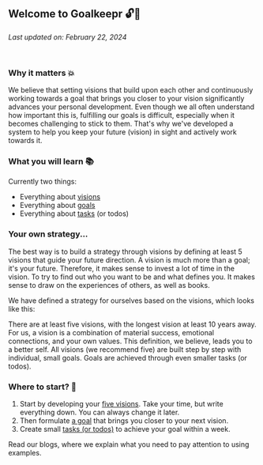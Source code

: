 ## Welcome to Goalkeepr 🔓🔑

_Last updated on: February 22, 2024_

<br />

### Why it matters 💥

We believe that setting visions that build upon each other and continuously working towards a goal that brings you closer to your vision significantly advances your personal development. Even though we all often understand how important this is, fulfilling our goals is difficult, especially when it becomes challenging to stick to them. That's why we've developed a system to help you keep your future (vision) in sight and actively work towards it.

### What you will learn 📚

Currently two things:

- Everything about [visions](https://goalkeepr.io/docs/visions)
- Everything about [goals](https://goalkeepr.io/docs/goal)
- Everything about [tasks](https://goalkeepr.io/docs/tasks) (or todos)

### Your own strategy...

The best way is to build a strategy through visions by defining at least 5 visions that guide your future direction. A vision is much more than a goal; it's your future. Therefore, it makes sense to invest a lot of time in the vision. To try to find out who you want to be and what defines you. It makes sense to draw on the experiences of others, as well as books.

We have defined a strategy for ourselves based on the visions, which looks like this:

There are at least five visions, with the longest vision at least 10 years away. For us, a vision is a combination of material success, emotional connections, and your own values. This definition, we believe, leads you to a better self. All visions (we recommend five) are built step by step with individual, small goals. Goals are achieved through even smaller tasks (or todos).

### Where to start? 🚀

1. Start by developing your [five visions](https://goalkeepr.io/docs/visions). Take your time, but write everything down. You can always change it later.
2. Then formulate [a goal](https://goalkeepr.io/docs/goal) that brings you closer to your next vision.
3. Create small [tasks (or todos)](https://goalkeepr.io/docs/tasks) to achieve your goal within a week.

Read our blogs, where we explain what you need to pay attention to using examples.